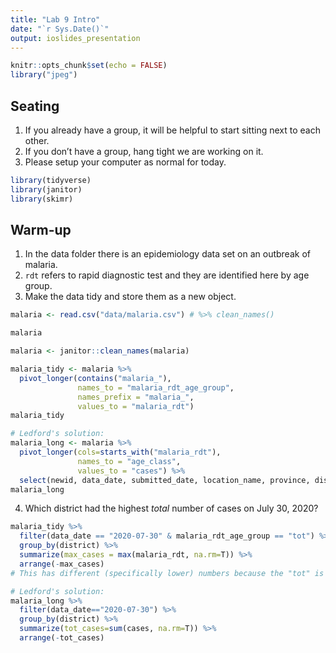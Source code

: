 ```yaml
---
title: "Lab 9 Intro"
date: "`r Sys.Date()`"
output: ioslides_presentation
---
```


```r
knitr::opts_chunk$set(echo = FALSE)
library("jpeg")
```

## Seating
1. If you already have a group, it will be helpful to start sitting next to each other.
2. If you don't have a group, hang tight we are working on it.
3. Please setup your computer as normal for today.

```r
library(tidyverse)
library(janitor)
library(skimr)
```

## Warm-up
1. In the data folder there is an epidemiology data set on an outbreak of malaria.
2. `rdt` refers to rapid diagnostic test and they are identified here by age group.
3. Make the data tidy and store them as a new object.
```r
malaria <- read.csv("data/malaria.csv") # %>% clean_names()
```
```r
malaria
```
```r
malaria <- janitor::clean_names(malaria)
```

```r
malaria_tidy <- malaria %>% 
  pivot_longer(contains("malaria_"),
               names_to = "malaria_rdt_age_group",
               names_prefix = "malaria_",
               values_to = "malaria_rdt")
malaria_tidy
```
```r
# Ledford's solution:
malaria_long <- malaria %>% 
  pivot_longer(cols=starts_with("malaria_rdt"),
               names_to = "age_class",
               values_to = "cases") %>% 
  select(newid, data_date, submitted_date, location_name, province, district, age_class, cases)
malaria_long
```



4. Which district had the highest *total* number of cases on July 30, 2020?
```r
malaria_tidy %>% 
  filter(data_date == "2020-07-30" & malaria_rdt_age_group == "tot") %>% 
  group_by(district) %>% 
  summarize(max_cases = max(malaria_rdt, na.rm=T)) %>% 
  arrange(-max_cases)
# This has different (specifically lower) numbers because the "tot" is not the total of all of the cases within the district --> should use the sum() command to total all of the cases (as shown below)
```

```r
# Ledford's solution:
malaria_long %>% 
  filter(data_date=="2020-07-30") %>% 
  group_by(district) %>% 
  summarize(tot_cases=sum(cases, na.rm=T)) %>% 
  arrange(-tot_cases)
```



